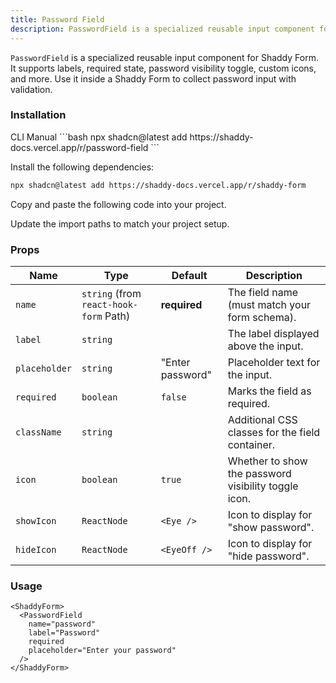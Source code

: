 ```yaml
---
title: Password Field
description: PasswordField is a specialized reusable input component for Shaddy Form.
---
```


`PasswordField` is a specialized reusable input component for Shaddy Form. It supports labels, required state, password visibility toggle, custom icons, and more. Use it inside a Shaddy Form to collect password input with validation.

<ComponentPreview name="password-field-example" />

### Installation

<CodeTabs>

<TabsList>
  <TabsTrigger value="cli">CLI</TabsTrigger>
  <TabsTrigger value="manual">Manual</TabsTrigger>
</TabsList>

<TabsContent value="cli">
```bash
npx shadcn@latest add https://shaddy-docs.vercel.app/r/password-field
```

</TabsContent>

<TabsContent value="manual">

<Steps>

<Step>Install the following dependencies:</Step>

```bash
npx shadcn@latest add https://shaddy-docs.vercel.app/r/shaddy-form
```

<Step>Copy and paste the following code into your project.</Step>

<ComponentSource name="password-field" />

<Step>Update the import paths to match your project setup.</Step>

</Steps>

</TabsContent>

</CodeTabs>

### Props

| Name          | Type                                   | Default          | Description                                          |
| ------------- | -------------------------------------- | ---------------- | ---------------------------------------------------- |
| `name`        | `string` (from `react-hook-form` Path) | **required**     | The field name (must match your form schema).        |
| `label`       | `string`                               |                  | The label displayed above the input.                 |
| `placeholder` | `string`                               | "Enter password" | Placeholder text for the input.                      |
| `required`    | `boolean`                              | `false`          | Marks the field as required.                         |
| `className`   | `string`                               |                  | Additional CSS classes for the field container.      |
| `icon`        | `boolean`                              | `true`           | Whether to show the password visibility toggle icon. |
| `showIcon`    | `ReactNode`                            | `<Eye />`        | Icon to display for "show password".                 |
| `hideIcon`    | `ReactNode`                            | `<EyeOff />`     | Icon to display for "hide password".                 |

### Usage

```tsx
<ShaddyForm>
  <PasswordField
    name="password"
    label="Password"
    required
    placeholder="Enter your password"
  />
</ShaddyForm>
```
